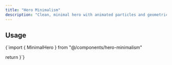 ```yaml
---
title: "Hero Minimalism"
description: "Clean, minimal hero with animated particles and geometric lines"
---
```



<ComponentWithInstallation 
  component={MinimalHero}
  scale={0.6}
  componentName="hero-minimalism"
  componentPath="registry/default/hero-minimalism.tsx"
/>

## Usage

<ComponentCode>
{`import { MinimalHero } from "@/components/hero-minimalism"

  return <MinimalHero />
}`}
</ComponentCode>

